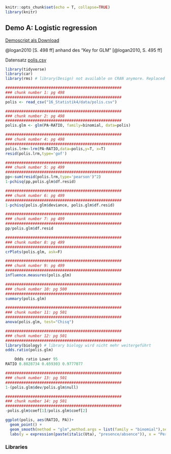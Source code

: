 

```r
knitr::opts_chunk$set(echo = T, collapse=TRUE)
library(knitr)

```



## Demo A: Logistic regression

[Demoscript als Download](16_Statistik4/RFiles/Demo_A_LogisticReg.R)

@logan2010 [S. 498 ff] anhand des "Key for GLM" [@logan2010, S. 495 ff]

Datensatz [polis.csv](16_Statistik4/data/polis.csv)


```r

library(tidyverse)
library(car)
library(rms) # library(Design) not available on CRAN anymore. Replaced by rms

```


```r
###################################################
### chunk number 1: pg 498
###################################################
polis <- read_csv("16_Statistik4/data/polis.csv")
```

```r
###################################################
### chunk number 2: pg 498
###################################################
polis.glm <- glm(PA~RATIO, family=binomial, data=polis)
```


```r
###################################################
### chunk number 4: pg 498
###################################################
polis.lrm<-lrm(PA~RATIO,data=polis,y=T, x=T)
resid(polis.lrm,type='gof')

```




```r
###################################################
### chunk number 5: pg 499
###################################################
pp<-sum(resid(polis.lrm,type='pearson')^2)
1-pchisq(pp,polis.glm$df.resid)
```



```r
###################################################
### chunk number 6: pg 499
###################################################
1-pchisq(polis.glm$deviance, polis.glm$df.resid)
```


```r
###################################################
### chunk number 7: pg 499
###################################################
pp/polis.glm$df.resid

```


```r
###################################################
### chunk number 8: pg 499
###################################################
crPlots(polis.glm, ask=F)

```


```r
###################################################
### chunk number 9: pg 499
###################################################
influence.measures(polis.glm)
```

```r
###################################################
### chunk number 10: pg 500
###################################################
summary(polis.glm)
```

```r
###################################################
### chunk number 11: pg 501
###################################################
anova(polis.glm, test="Chisq")

```

```r

###################################################
### chunk number 12: pg 501
###################################################
library(biology) # library biology wird nicht mehr weitergeführt
odds.ratio(polis.glm)

    Odds ratio Lower 95
RATIO 0.8028734 0.659303 0.9777077
```

```r
###################################################
### chunk number 13: pg 501
###################################################
1-(polis.glm$dev/polis.glm$null)
```



```r
###################################################
### chunk number 14: pg 501
###################################################
-polis.glm$coef[1]/polis.glm$coef[2]
```


```r
ggplot(polis, aes(RATIO, PA))+
  geom_point() +
  geom_smooth(method = "glm",method.args = list(family = "binomial"),se = 0.95) +
  labs(y = expression(paste(italic(Uta), "presence/absence")), x = "Permenter to area ratio")

```



### Libraries

```r
```

